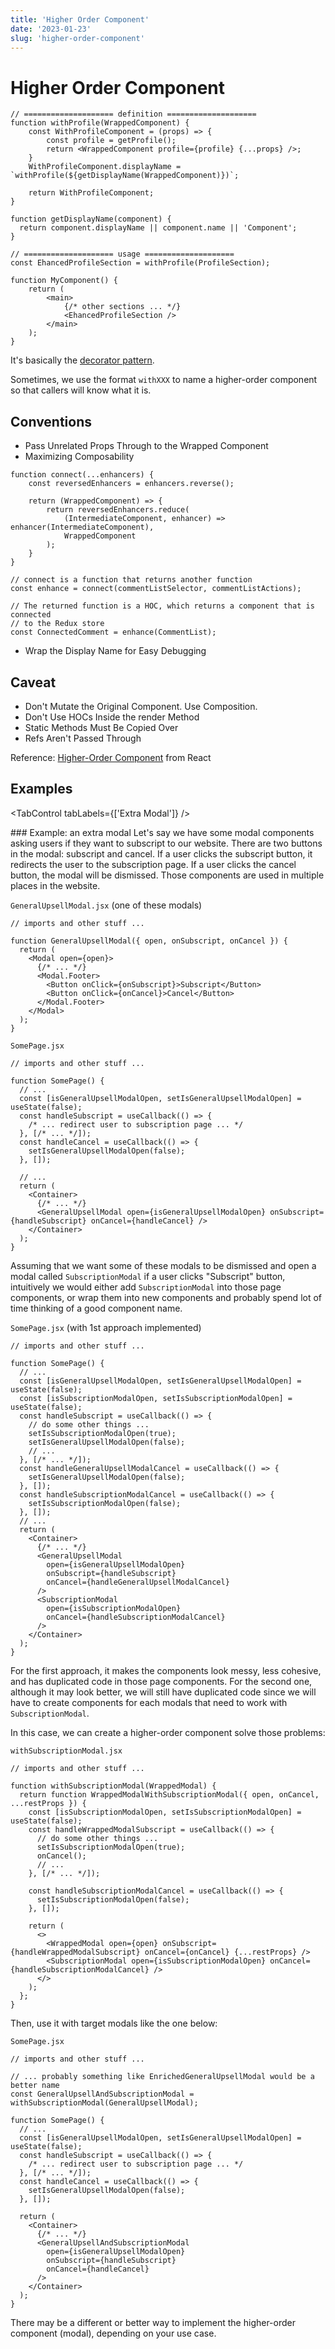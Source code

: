 ```yaml
---
title: 'Higher Order Component'
date: '2023-01-23'
slug: 'higher-order-component'
---
```



# Higher Order Component

```jsx{numberLines:true}
// ==================== definition ====================
function withProfile(WrappedComponent) {
    const WithProfileComponent = (props) => {
        const profile = getProfile();
        return <WrappedComponent profile={profile} {...props} />;
    }
    WithProfileComponent.displayName = `withProfile(${getDisplayName(WrappedComponent)})`;

    return WithProfileComponent;
}

function getDisplayName(component) {
  return component.displayName || component.name || 'Component';
}

// ==================== usage ====================
const EhancedProfileSection = withProfile(ProfileSection);

function MyComponent() {
    return (
        <main>
            {/* other sections ... */}
            <EhancedProfileSection />
        </main>
    );
}
```

It's basically the [decorator pattern](https://refactoring.guru/design-patterns/decorator).

Sometimes, we use the format `withXXX` to name a higher-order component so that callers will know what it is.

## Conventions

- Pass Unrelated Props Through to the Wrapped Component
- Maximizing Composability

```jsx{numberLines:true}
function connect(...enhancers) {
    const reversedEnhancers = enhancers.reverse();

    return (WrappedComponent) => {
        return reversedEnhancers.reduce(
            (IntermediateComponent, enhancer) => enhancer(IntermediateComponent),
            WrappedComponent
        );
    }
}

// connect is a function that returns another function
const enhance = connect(commentListSelector, commentListActions);

// The returned function is a HOC, which returns a component that is connected
// to the Redux store
const ConnectedComment = enhance(CommentList);
```

- Wrap the Display Name for Easy Debugging

## Caveat

- Don't Mutate the Original Component. Use Composition.
- Don't Use HOCs Inside the render Method
- Static Methods Must Be Copied Over
- Refs Aren't Passed Through

Reference: [Higher-Order Component](https://reactjs.org/docs/higher-order-components.html) from React

## Examples

<TabControl tabLabels={['Extra Modal']} />

<TabPanel index={0}>
### Example: an extra modal
Let's say we have some modal components asking users if they want to subscript to our website. There are two buttons in the modal: subscript and cancel. If a user clicks the subscript button, it redirects the user to the subscription page. If a user clicks the cancel button, the modal will be dismissed. Those components are used in multiple places in the website.

`GeneralUpsellModal.jsx` (one of these modals)

```jsx{numberLines:true}
// imports and other stuff ...

function GeneralUpsellModal({ open, onSubscript, onCancel }) {
  return (
    <Modal open={open}>
      {/* ... */}
      <Modal.Footer>
        <Button onClick={onSubscript}>Subscript</Button>
        <Button onClick={onCancel}>Cancel</Button>
      </Modal.Footer>
    </Modal>
  );
}
```

`SomePage.jsx`

```jsx{numberLines:true}
// imports and other stuff ...

function SomePage() {
  // ...
  const [isGeneralUpsellModalOpen, setIsGeneralUpsellModalOpen] = useState(false);
  const handleSubscript = useCallback(() => {
    /* ... redirect user to subscription page ... */
  }, [/* ... */]);
  const handleCancel = useCallback(() => {
    setIsGeneralUpsellModalOpen(false);
  }, []);

  // ...
  return (
    <Container>
      {/* ... */}
      <GeneralUpsellModal open={isGeneralUpsellModalOpen} onSubscript={handleSubscript} onCancel={handleCancel} />
    </Container>
  );
}
```

Assuming that we want some of these modals to be dismissed and open a modal called `SubscriptionModal` if a user clicks "Subscript" button, intuitively we would either add `SubscriptionModal` into those page components, or wrap them into new components and probably spend lot of time thinking of a good component name.

`SomePage.jsx` (with 1st approach implemented)

```jsx{numberLines:true}
// imports and other stuff ...

function SomePage() {
  // ...
  const [isGeneralUpsellModalOpen, setIsGeneralUpsellModalOpen] = useState(false);
  const [isSubscriptionModalOpen, setIsSubscriptionModalOpen] = useState(false);
  const handleSubscript = useCallback(() => {
    // do some other things ...
    setIsSubscriptionModalOpen(true);
    setIsGeneralUpsellModalOpen(false);
    // ...
  }, [/* ... */]);
  const handleGeneralUpsellModalCancel = useCallback(() => {
    setIsGeneralUpsellModalOpen(false);
  }, []);
  const handleSubscriptionModalCancel = useCallback(() => {
    setIsSubscriptionModalOpen(false);
  }, []);
  // ...
  return (
    <Container>
      {/* ... */}
      <GeneralUpsellModal
        open={isGeneralUpsellModalOpen}
        onSubscript={handleSubscript}
        onCancel={handleGeneralUpsellModalCancel}
      />
      <SubscriptionModal
        open={isSubscriptionModalOpen}
        onCancel={handleSubscriptionModalCancel}
      />
    </Container>
  );
}
```

For the first approach, it makes the components look messy, less cohesive, and has duplicated code in those page components. For the second one, although it may look better, we will still have duplicated code since we will have to create components for each modals that need to work with `SubscriptionModal`.

In this case, we can create a higher-order component solve those problems:

`withSubscriptionModal.jsx`

```jsx{numberLines:true}
// imports and other stuff ...

function withSubscriptionModal(WrappedModal) {
  return function WrappedModalWithSubscriptionModal({ open, onCancel, ...restProps }) {
    const [isSubscriptionModalOpen, setIsSubscriptionModalOpen] = useState(false);
    const handleWrappedModalSubscript = useCallback(() => {
      // do some other things ...
      setIsSubscriptionModalOpen(true);
      onCancel();
      // ...
    }, [/* ... */]);

    const handleSubscriptionModalCancel = useCallback(() => {
      setIsSubscriptionModalOpen(false);
    }, []);

    return (
      <>
        <WrappedModal open={open} onSubscript={handleWrappedModalSubscript} onCancel={onCancel} {...restProps} />
        <SubscriptionModal open={isSubscriptionModalOpen} onCancel={handleSubscriptionModalCancel} />
      </>
    );
  };
}
```

Then, use it with target modals like the one below:

`SomePage.jsx`

```jsx{numberLines:true}
// imports and other stuff ...

// ... probably something like EnrichedGeneralUpsellModal would be a better name
const GeneralUpsellAndSubscriptionModal = withSubscriptionModal(GeneralUpsellModal);

function SomePage() {
  // ...
  const [isGeneralUpsellModalOpen, setIsGeneralUpsellModalOpen] = useState(false);
  const handleSubscript = useCallback(() => {
    /* ... redirect user to subscription page ... */
  }, [/* ... */]);
  const handleCancel = useCallback(() => {
    setIsGeneralUpsellModalOpen(false);
  }, []);

  return (
    <Container>
      {/* ... */}
      <GeneralUpsellAndSubscriptionModal
        open={isGeneralUpsellModalOpen}
        onSubscript={handleSubscript}
        onCancel={handleCancel}
      />
    </Container>
  );
}
```

There may be a different or better way to implement the higher-order component (modal), depending on your use case.

</TabPanel>

